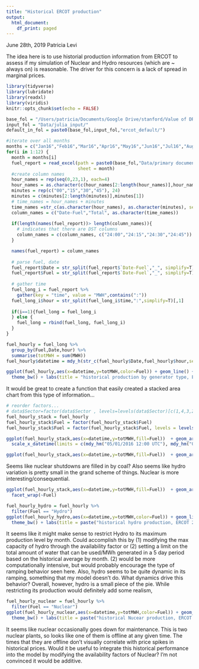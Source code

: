 ```yaml
---
title: "Historical ERCOT production"
output:
  html_document:
    df_print: paged
---
```


June 28th, 2019
Patricia Levi

The idea here is to use historial production information from ERCOT to assess if my simulation of Nuclear and Hydro resources (which are ~ always on) is reasonable. The driver for this concern is a lack of spread in marginal prices. 
```r
library(tidyverse)
library(lubridate)
library(readxl)
library(viridis)
knitr::opts_chunk$set(echo = FALSE) 

base_fol = "/Users/patricia/Documents/Google Drive/stanford/Value of DR Project/"
input_fol = "Data/julia_input/"
default_in_fol = paste0(base_fol,input_fol,"ercot_default/")
```
```r
#iterate over all months
months = c("Jan16","Feb16","Mar16","Apr16","May16","Jun16","Jul16","Aug16","Sep16","Oct16","Nov16","Dec16")
for(i in 1:12) {
  month = months[i]
  fuel_report = read_excel(path = paste0(base_fol,"Data/primary documents/FuelMixReport_PreviousYears/IntGenbyFuel2016.xlsx"),
                           sheet = month)
  #create column names
  hour_names = rep(seq(0,23,1), each=4)
  hour_names = as.character(c(hour_names[2:length(hour_names)],hour_names[1]))
  minutes = rep(c("00","15","30","45"), 24)
  minutes = c(minutes[2:length(minutes)],minutes[1])
  # time_names = hour_names + minutes
  time_names =str_c(as.character(hour_names), as.character(minutes), sep=":")
  column_names = c("Date-Fuel","Total", as.character(time_names))
  
  if(length(names(fuel_report))> length(column_names)){
    # indicates that there are DST columns
    column_names = c(column_names, c("24:00","24:15","24:30","24:45")) # NEED TO DEAL WITH DST COLUMNS UGH
  }

  names(fuel_report) = column_names 
  
  # parse fuel, date
  fuel_report$Date = str_split(fuel_report$`Date-Fuel`,"_", simplify=T)[,1]
  fuel_report$Fuel = str_split(fuel_report$`Date-Fuel`,"_", simplify=T)[,2]
  
  # gather time
  fuel_long_i = fuel_report %>%
    gather(key = "time", value = "MWH",contains(":")) 
  fuel_long_i$hour = str_split(fuel_long_i$time,":",simplify=T)[,1]
  
  if(i==1){fuel_long = fuel_long_i
  } else {
    fuel_long = rbind(fuel_long, fuel_long_i)
  }
}
```

```r
fuel_hourly = fuel_long %>%
  group_by(Fuel,Date,hour) %>%
  summarise(totMWH = sum(MWH))
fuel_hourly$datetime = mdy_h(str_c(fuel_hourly$Date,fuel_hourly$hour,sep="_"))
```
```r
ggplot(fuel_hourly,aes(x=datetime,y=totMWH,color=Fuel)) + geom_line() +
  theme_bw() + labs(title = "historical production by generator type, ERCOT 2016")
```
It would be great to create a function that easily created a stacked area chart from this type of information...
```r
# reorder factors...
# data$Sector=factor(data$Sector , levels=levels(data$Sector)[c(1,4,3,2,7,6,5)])
fuel_hourly_stack = fuel_hourly
fuel_hourly_stack$Fuel = factor(fuel_hourly_stack$Fuel)
fuel_hourly_stack$Fuel = factor(fuel_hourly_stack$Fuel, levels = levels(fuel_hourly_stack$Fuel)[c(7,9,1,4,3,2,8,5,6)])

ggplot(fuel_hourly_stack,aes(x=datetime,y=totMWH,fill=Fuel))  + geom_area(color = "black", size = 0.05) + 
  scale_x_datetime(limits = c(mdy_hm("05/01/2016 12:00 UTC"), mdy_hm("06/01/2016 12:00 UTC")))
```
```r
ggplot(fuel_hourly_stack,aes(x=datetime,y=totMWH,fill=Fuel))  + geom_area(color = "black", size = 0.05) 
```
Seems like nuclear shutdowns are filled in by coal? Also seems like hydro variation is pretty small in the grand scheme of things. Nuclear is more interesting/consequential.
```r
ggplot(fuel_hourly_stack,aes(x=datetime,y=totMWH,fill=Fuel))  + geom_area(color = "black", size = 0.05)  +
  facet_wrap(~Fuel)
```

```r
fuel_hourly_hydro = fuel_hourly %>%
  filter(Fuel == "Hydro")
ggplot(fuel_hourly_hydro,aes(x=datetime,y=totMWH,color=Fuel)) + geom_line() +
  theme_bw() + labs(title = paste("historical hydro production, ERCOT 2016"))
```
It seems like it might make sense to restrict Hydro to its maximum production level by month. Could accomplish this by (1) modifying the max capacity of hydro through the availability factor or (2) setting a limit on the total amount of water that can be used/MWh generated in a 5 day period based on the historical average by month. (2) would be more computationally intensive, but would probably encourage the type of ramping behavior seen here.
Also, hydro seems to be quite dynamic in its ramping, something that my model doesn't do. What dynamics drive this behavior?
Overall, however, hydro is a small piece of the pie. While restricting its production would definitely add some realism, 
```r
fuel_hourly_nuclear = fuel_hourly %>%
  filter(Fuel == "Nuclear")
ggplot(fuel_hourly_nuclear,aes(x=datetime,y=totMWH,color=Fuel)) + geom_line() +
  theme_bw() + labs(title = paste("historical Nucear production, ERCOT 2016"))

```

It seems like nuclear occasionally goes down for maintenance. This is two nuclear plants, so looks like one of them is offline at any given time. The times that they are offline don't visually correlate with price spikes in historical prices. Would it be useful to integrate this historical performance into the model by modifying the availability factors of Nuclear? I'm not convinced it would be additive. 